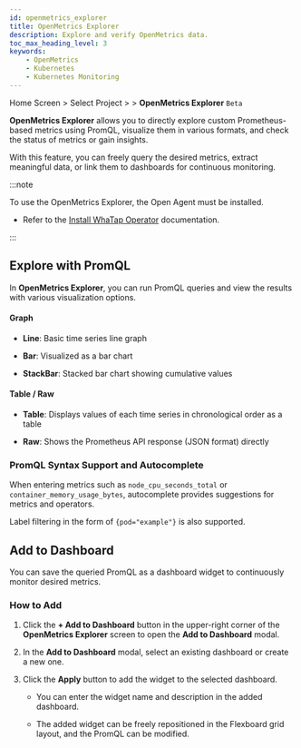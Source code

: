 ```yaml
---
id: openmetrics_explorer
title: OpenMetrics Explorer
description: Explore and verify OpenMetrics data.
toc_max_heading_level: 3
keywords: 
    - OpenMetrics
    - Kubernetes
    - Kubernetes Monitoring
---
```


Home Screen &gt; Select Project &gt; <Cmdname sid="side_analysis" className="uitext" /> &gt; <b>OpenMetrics Explorer</b> <code class="Beta">Beta</code>

**OpenMetrics Explorer** allows you to directly explore custom Prometheus-based metrics using PromQL, visualize them in various formats, and check the status of metrics or gain insights.

With this feature, you can freely query the desired metrics, extract meaningful data, or link them to dashboards for continuous monitoring.

:::note

To use the OpenMetrics Explorer, the Open Agent must be installed.

* Refer to the [Install WhaTap Operator](install-whatap-operator) documentation.

:::

## Explore with PromQL

In **OpenMetrics Explorer**, you can run PromQL queries and view the results with various visualization options.

<ImgLang img='openmetrics-explorer.png' desc='openmetrics-explorer' />

#### Graph

* **Line**: Basic time series line graph

* **Bar**: Visualized as a bar chart

* **StackBar**: Stacked bar chart showing cumulative values

#### Table / Raw

* **Table**: Displays values of each time series in chronological order as a table

* **Raw**: Shows the Prometheus API response (JSON format) directly

### PromQL Syntax Support and Autocomplete

When entering metrics such as `node_cpu_seconds_total` or `container_memory_usage_bytes`, autocomplete provides suggestions for metrics and operators.

Label filtering in the form of `{pod="example"}` is also supported.

## Add to Dashboard

You can save the queried PromQL as a dashboard widget to continuously monitor desired metrics.

### How to Add

1. Click the **+ Add to Dashboard** button in the upper-right corner of the **OpenMetrics Explorer** screen to open the **Add to Dashboard** modal.

1. In the **Add to Dashboard** modal, select an existing dashboard or create a new one.

1. Click the **Apply** button to add the widget to the selected dashboard.

    * You can enter the widget name and description in the added dashboard.

    * The added widget can be freely repositioned in the Flexboard grid layout, and the PromQL can be modified.